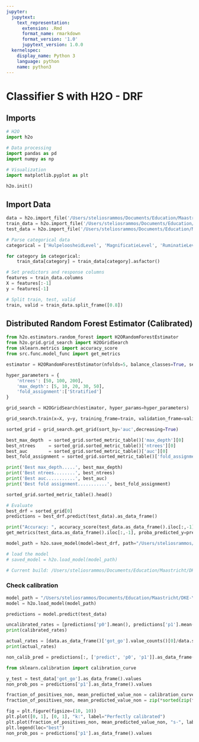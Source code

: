 ```yaml
---
jupyter:
  jupytext:
    text_representation:
      extension: .Rmd
      format_name: rmarkdown
      format_version: '1.0'
      jupytext_version: 1.0.0
  kernelspec:
    display_name: Python 3
    language: python
    name: python3
---
```


# Classifier S with H2O - DRF

## Imports

```python
# H2O
import h2o

# Data processing
import pandas as pd
import numpy as np

# Visualization
import matplotlib.pyplot as plt
```

```python
h2o.init()
```

## Import Data

```python
data = h2o.import_file('/Users/steliosrammos/Documents/Education/Maastricht/DKE-Year3/BachelorThesis/bachelor_thesis/data/processed/classifier_s/data_classifier_s.csv')
train_data = h2o.import_file('/Users/steliosrammos/Documents/Education/Maastricht/DKE-Year3/BachelorThesis/bachelor_thesis/data/processed/classifier_s/train_classifier_s.csv')
test_data = h2o.import_file('/Users/steliosrammos/Documents/Education/Maastricht/DKE-Year3/BachelorThesis/bachelor_thesis/data/processed/classifier_s/test_classifier_s.csv')
```

```python
# Parse categorical data
categorical = ['HulpeloosheidLevel', 'MagnificatieLevel', 'RuminatieLevel', 'TotaalLevel', 'got_go']

for category in categorical:
    train_data[category] = train_data[category].asfactor()
```

```python
# Set predictors and response columns
features = train_data.columns
X = features[:-1]
y = features[-1]
```

```python
# Split train, test, valid
train, valid = train_data.split_frame([0.8])
```

## Distributed Random Forest Estimator (Calibrated)

```python
from h2o.estimators.random_forest import H2ORandomForestEstimator
from h2o.grid.grid_search import H2OGridSearch
from sklearn.metrics import accuracy_score
from src.func.model_func import get_metrics
```

```python
estimator = H2ORandomForestEstimator(nfolds=5, balance_classes=True, seed=55)
```

```python
hyper_parameters = {
    'ntrees': [50, 100, 200],
    'max_depth': [5, 10, 20, 30, 50],
    'fold_assignment':['Stratified']
}

grid_search = H2OGridSearch(estimator, hyper_params=hyper_parameters)
```

```python
grid_search.train(x=X, y=y, training_frame=train, validation_frame=valid)
```

```python
sorted_grid = grid_search.get_grid(sort_by='auc',decreasing=True)

best_max_depth  = sorted_grid.sorted_metric_table()['max_depth'][0]
best_ntrees     = sorted_grid.sorted_metric_table()['ntrees'][0]
best_auc        = sorted_grid.sorted_metric_table()['auc'][0]
best_fold_assignment = sorted_grid.sorted_metric_table()['fold_assignment'][0]

print('Best max_depth.....', best_max_depth)
print('Best ntrees........', best_ntrees)
print('Best auc...........', best_auc)
print('Best fold assignment...........', best_fold_assignment)
```

```python
sorted_grid.sorted_metric_table().head()
```

```python
# Evaluate
best_drf = sorted_grid[0]
predictions = best_drf.predict(test_data).as_data_frame()
```

```python
print("Accuracy: ", accuracy_score(test_data.as_data_frame().iloc[:,-1], predictions["predict"]))
get_metrics(test_data.as_data_frame().iloc[:,-1], proba_predicted_y=predictions["p1"].values)
```

```python
model_path = h2o.save_model(model=best_drf, path="/Users/steliosrammos/Documents/Education/Maastricht/DKE-Year3/BachelorThesis/bachelor_thesis/models/classifier_s/uncalibrate/classifier_s_h2o", force=True)

# load the model
# saved_model = h2o.load_model(model_path)

# Current build: /Users/steliosrammos/Documents/Education/Maastricht/DKE-Year3/BachelorThesis/bachelor_thesis/models/classifier_s/uncalibrate/classifier_s_h2o/Grid_DRF_py_3_sid_b093_model_python_1553073290449_154565_model_6
```

### Check calibration

```python
model_path = "/Users/steliosrammos/Documents/Education/Maastricht/DKE-Year3/BachelorThesis/bachelor_thesis/models/classifier_s/uncalibrate/classifier_s_h2o/Grid_DRF_py_3_sid_b093_model_python_1553073290449_154565_model_6"
model = h2o.load_model(model_path)
```

```python
predictions = model.predict(test_data)
```

```python
uncalibrated_rates = [predictions['p0'].mean(), predictions['p1'].mean()]
print(calibrated_rates)
```

```python
actual_rates = [data.as_data_frame()['got_go'].value_counts()[0]/data.shape[0], data.as_data_frame()['got_go'].value_counts()[1]/data.shape[0]]
print(actual_rates)
```

```python
non_calib_pred = predictions[:, ['predict', 'p0', 'p1']].as_data_frame()
```

```python
from sklearn.calibration import calibration_curve
```

```python
y_test = test_data['got_go'].as_data_frame().values
non_prob_pos = predictions['p1'].as_data_frame().values

fraction_of_positives_non, mean_predicted_value_non = calibration_curve(y_test, non_prob_pos, n_bins=10)
fraction_of_positives_non, mean_predicted_value_non = zip(*sorted(zip(fraction_of_positives_non,mean_predicted_value_non),key=lambda x: x[0]))

fig = plt.figure(figsize=(10, 10))
plt.plot([0, 1], [0, 1], "k:", label="Perfectly calibrated")
plt.plot(fraction_of_positives_non, mean_predicted_value_non, "s-", label="Uncalibrated")
plt.legend(loc="best")
non_prob_pos = predictions['p1'].as_data_frame().values
```

```python

```
